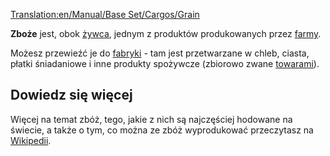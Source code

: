 [[Translation:en/Manual/Base Set/Cargos/Grain]]

{{pl/Manual/Base Set/Cargos/Ładunek|name=Zboże
|image=en/Manual/Base Set/Cargos/Grain.png
|produced=[[pl/Manual/Base Set/Industries/Farma|Farma]]
|accepted=[[pl/Manual/Base Set/Industries/Fabryka|Fabryka]]
}}

'''Zboże''' jest, obok [[pl/Manual/Base Set/Cargos/Żywiec|żywca]], jednym z produktów produkowanych przez [[pl/Manual/Base Set/Industries/Farma|farmy]]. 

Możesz przewieźć je do [[en/Manual/Base Set/Industries/Factory|fabryki]] - tam jest przetwarzane w chleb, ciasta, płatki śniadaniowe i inne produkty spożywcze (zbiorowo zwane [[pl/Manual/Base Set/Cargos/Towary|towarami]]).

==Dowiedz się więcej==
Więcej na temat zbóż, tego, jakie z nich są najczęściej hodowane na świecie, a także o tym, co można ze zbóż wyprodukować przeczytasz na [https://pl.wikipedia.org/wiki/Zbo%C5%BCa Wikipedii].

{{pl/Manual/Navbox Ładunek}}